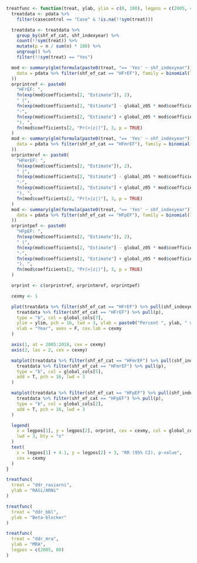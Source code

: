 ```r
treatfunc <- function(treat, ylab, ylim = c(0, 100), legpos = c(2005, 40)) {
  treatdata <- pdata %>%
    filter(casecontrol == "Case" & !is.na(!!sym(treat)))

  treatdata <- treatdata %>%
    group_by(shf_ef_cat, shf_indexyear) %>%
    count(!!sym(treat)) %>%
    mutate(p = n / sum(n) * 100) %>%
    ungroup() %>%
    filter(!!sym(treat) == "Yes")

  mod <- summary(glm(formula(paste0(treat, "== 'Yes' ~ shf_indexyear")),
    data = pdata %>% filter(shf_ef_cat == "HFrEF"), family = binomial(link = "log")
  ))
  orprintref <- paste0(
    "HFrEF: ",
    fn(exp(mod$coefficients[2, "Estimate"]), 2),
    " (",
    fn(exp(mod$coefficients[2, "Estimate"] - global_z05 * mod$coefficients[2, "Std. Error"]), 2),
    "-",
    fn(exp(mod$coefficients[2, "Estimate"] + global_z05 * mod$coefficients[2, "Std. Error"]), 2),
    "), ",
    fn(mod$coefficients[2, "Pr(>|z|)"], 3, p = TRUE)
  )
  mod <- summary(glm(formula(paste0(treat, "== 'Yes' ~ shf_indexyear")),
    data = pdata %>% filter(shf_ef_cat == "HFmrEF"), family = binomial(link = "log")
  ))
  orprintmref <- paste0(
    "HFmrEF: ",
    fn(exp(mod$coefficients[2, "Estimate"]), 2),
    " (",
    fn(exp(mod$coefficients[2, "Estimate"] - global_z05 * mod$coefficients[2, "Std. Error"]), 2),
    "-",
    fn(exp(mod$coefficients[2, "Estimate"] + global_z05 * mod$coefficients[2, "Std. Error"]), 2),
    "), ",
    fn(mod$coefficients[2, "Pr(>|z|)"], 3, p = TRUE)
  )
  mod <- summary(glm(formula(paste0(treat, "== 'Yes' ~ shf_indexyear")),
    data = pdata %>% filter(shf_ef_cat == "HFpEF"), family = binomial(link = "log")
  ))
  orprintpef <- paste0(
    "HFpEF: ",
    fn(exp(mod$coefficients[2, "Estimate"]), 2),
    " (",
    fn(exp(mod$coefficients[2, "Estimate"] - global_z05 * mod$coefficients[2, "Std. Error"]), 2),
    "-",
    fn(exp(mod$coefficients[2, "Estimate"] + global_z05 * mod$coefficients[2, "Std. Error"]), 2),
    "), ",
    fn(mod$coefficients[2, "Pr(>|z|)"], 3, p = TRUE)
  )

  orprint <- c(orprintref, orprintmref, orprintpef)

  cexmy <- 1

  plot(treatdata %>% filter(shf_ef_cat == "HFrEF") %>% pull(shf_indexyear),
    treatdata %>% filter(shf_ef_cat == "HFrEF") %>% pull(p),
    type = "b", col = global_cols[7],
    ylim = ylim, pch = 16, lwd = 3, ylab = paste0("Percent ", ylab, " use"),
    xlab = "Year", axes = F, cex.lab = cexmy
  )

  axis(1, at = 2005:2018, cex = cexmy)
  axis(2, las = 2, cex = cexmy)

  matplot(treatdata %>% filter(shf_ef_cat == "HFmrEF") %>% pull(shf_indexyear),
    treatdata %>% filter(shf_ef_cat == "HFmrEF") %>% pull(p),
    type = "b", col = global_cols[5],
    add = T, pch = 16, lwd = 3
  )

  matplot(treatdata %>% filter(shf_ef_cat == "HFpEF") %>% pull(shf_indexyear),
    treatdata %>% filter(shf_ef_cat == "HFpEF") %>% pull(p),
    type = "b", col = global_cols[2],
    add = T, pch = 16, lwd = 3
  )

  legend(
    x = legpos[1], y = legpos[2], orprint, cex = cexmy, col = global_cols[c(7, 5, 2)],
    lwd = 3, bty = "n"
  )
  text(
    x = legpos[1] + 4.1, y = legpos[2] + 3, "RR (95% CI), p-value",
    cex = cexmy
  )
}
```

```r
treatfunc(
  treat = "ddr_rasiarni",
  ylab = "RASi/ARNi"
)
```

```r
treatfunc(
  treat = "ddr_bbl",
  ylab = "Beta-blocker"
)
```

```r
treatfunc(
  treat = "ddr_mra",
  ylab = "MRA", 
  legpos = c(2005, 80)
)
```
